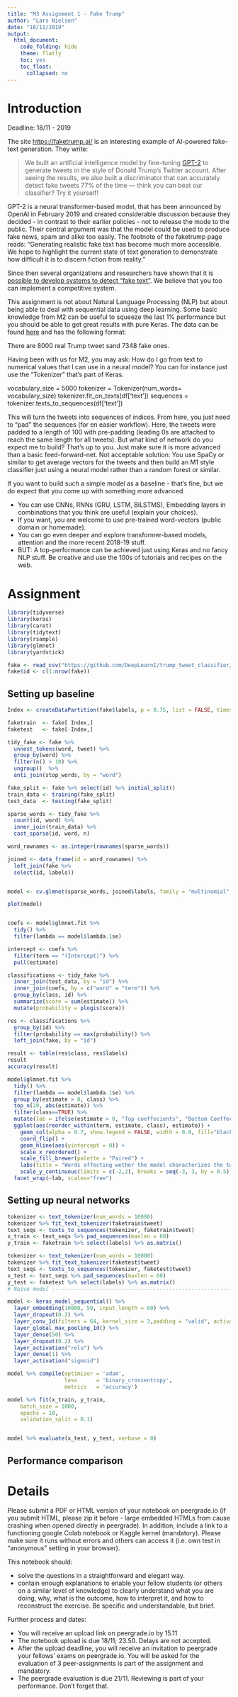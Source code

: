 ```yaml
---
title: "M3 Assignment 1 - Fake Trump"
author: "Lars Nielsen"
date: "18/11/2019"
output:
  html_document:
    code_folding: hide
    theme: flatly
    toc: yes
    toc_float:
      collapsed: no
---
```

# Introduction
Deadline: 18/11 - 2019

The site [https://faketrump.ai/](https://faketrump.ai/) is an interesting example of AI-powered fake-text generation. They write:

>We built an artificial intelligence model by fine-tuning [GPT-2](https://openai.com/blog/better-language-models/) to generate tweets in the style of Donald Trump’s Twitter account. After seeing the results, we also built a discriminator that can accurately detect fake tweets 77% of the time — think you can beat our classifier? Try it yourself!

GPT-2 is a neural transformer-based model, that has been announced by OpenAI in February 2019 and created considerable discussion because they decided - in contrast to their earlier policies - not to release the mode to the public. Their central argument was that the model could be used to produce fake news, spam and alike too easily. The footnote of the faketrump page reads: “Generating realistic fake text has become much more accessible. We hope to highlight the current state of text generation to demonstrate how difficult it is to discern fiction from reality.”

Since then several organizations and researchers have shown that it is [possible to develop systems to detect “fake text”](https://www.theguardian.com/technology/2019/jul/04/ai-fake-text-gpt-2-concerns-false-information). We believe that you too can implement a competitive system.

This assignment is not about Natural Language Processing (NLP) but about being able to deal with sequential data using deep learning. Some basic knowledge from M2 can be useful to squeeze the last 1% performance but you should be able to get great results with pure Keras. The data can be found [here](https://github.com/DeepLearnI/trump_tweet_classifier/raw/master/code/tweet_labels.csv) and has the following format:


There are 8000 real Trump tweet sand 7348 fake ones.

Having been with us for M2, you may ask: How do I go from text to numerical values that I can use in a neural model?
You can for instance just use the “Tokenizer” that’s part of Keras. 

vocabulary_size = 5000
tokenizer = Tokenizer(num_words= vocabulary_size)
tokenizer.fit_on_texts(df['text'])
sequences = tokenizer.texts_to_sequences(df['text'])

This will turn the tweets into sequences of indices. From here, you just need to “pad” the sequences (for en easier workflow). Here, the tweets were padded to a length of 100 with pre-padding (leading 0s are attached to reach the same length for all tweets). But what kind of network do you expect me to build? That’s up to you. Just make sure it is more advanced than a basic feed-forward-net. Not acceptable solution: You use SpaCy or similar to get average vectors for the tweets and then build an M1 style classifier just using a neural model rather than a random forest or similar.

If you want to build such a simple model as a baseline - that’s fine, but we do expect that you come up with something more advanced.

*   You can use CNNs, RNNs (GRU, LSTM, BiLSTMS), Embedding layers in combinations that you think are useful (explain your choices). 
*   If you want, you are welcome to use pre-trained word-vectors (public domain or homemade). 
*   You can go even deeper and explore transformer-based models, attention and the more recent 2018-19 stuff. 
*   BUT: A top-performance can be achieved just using Keras and no fancy NLP stuff. Be creative and use the 100s of tutorials and recipes on the web.


# Assignment

```r
library(tidyverse)
library(keras)
library(caret)
library(tidytext)
library(rsample)
library(glmnet)
library(yardstick)

fake <- read_csv("https://github.com/DeepLearnI/trump_tweet_classifier/raw/master/code/tweet_labels.csv")
fake$id <- c(1:nrow(fake))
```


## Setting up baseline
```r
Index <- createDataPartition(fake$labels, p = 0.75, list = FALSE, times = 1)

faketrain  <- fake[ Index,]
faketest   <- fake[-Index,]
```

```r
tidy_fake <- fake %>%
  unnest_tokens(word, tweet) %>%
  group_by(word) %>%
  filter(n() > 10) %>%
  ungroup()  %>% 
  anti_join(stop_words, by = "word")

fake_split <- fake %>% select(id) %>% initial_split()
train_data <- training(fake_split)
test_data  <- testing(fake_split)

sparse_words <- tidy_fake %>%
  count(id, word) %>%
  inner_join(train_data) %>%
  cast_sparse(id, word, n)

word_rownames <- as.integer(rownames(sparse_words))

joined <- data_frame(id = word_rownames) %>%
  left_join(fake %>%
  select(id, labels))


model <- cv.glmnet(sparse_words, joined$labels, family = "multinomial", keep = T)

plot(model)


coefs <- model$glmnet.fit %>%
  tidy() %>%
  filter(lambda == model$lambda.1se)

intercept <- coefs %>%
  filter(term == "(Intercept)") %>%
  pull(estimate)

classifications <- tidy_fake %>%
  inner_join(test_data, by = "id") %>%
  inner_join(coefs, by = c("word" = "term")) %>%
  group_by(class, id) %>%
  summarize(score = sum(estimate)) %>%
  mutate(probability = plogis(score))

res <- classifications %>% 
  group_by(id) %>% 
  filter(probability == max(probability)) %>% 
  left_join(fake, by = "id")

result <- table(res$class, res$labels)
result
accuracy(result)
```


```r
model$glmnet.fit %>%
  tidy() %>%
  filter(lambda == model$lambda.1se) %>%
  group_by(estimate > 0, class) %>%
  top_n(20, abs(estimate)) %>% 
  filter(class==TRUE) %>% 
  mutate(lab = ifelse(estimate > 0, "Top coeffecients", "Bottom Coeffecients")) %>% 
  ggplot(aes(reorder_within(term, estimate, class), estimate)) +
    geom_col(alpha = 0.7, show.legend = FALSE, width = 0.8, fill="black") +
    coord_flip() +
    geom_hline(aes(yintercept = 0)) +
    scale_x_reordered() +
    scale_fill_brewer(palette = "Paired") +
    labs(title = "Words affecting wether the model characterizes the tweet as true", subtitle="Only words that appear more than 10 times", x=NULL, y=NULL) +
    scale_y_continuous(limits = c(-2,2), breaks = seq(-3, 3, by = 0.5)) + 
  facet_wrap(~lab, scales="free")
```




## Setting up neural networks
```r

tokenizer <- text_tokenizer(num_words = 10000)
tokenizer %>% fit_text_tokenizer(faketrain$tweet)
text_seqs <- texts_to_sequences(tokenizer, faketrain$tweet)
x_train <- text_seqs %>% pad_sequences(maxlen = 60) 
y_train <- faketrain %>% select(labels) %>% as.matrix()

tokenizer <- text_tokenizer(num_words = 10000)
tokenizer %>% fit_text_tokenizer(faketest$tweet)
text_seqs <- texts_to_sequences(tokenizer, faketest$tweet)
x_test <- text_seqs %>% pad_sequences(maxlen = 60) 
y_test <- faketest %>% select(labels) %>% as.matrix()
# Naive model -------------------------------------------------------------

model <- keras_model_sequential() %>%
  layer_embedding(10000, 50, input_length = 60) %>%
  layer_dropout(0.2) %>%
  layer_conv_1d(filters = 64, kernel_size = 3,padding = "valid", activation = "relu", strides = 1) %>%
  layer_global_max_pooling_1d() %>%
  layer_dense(50) %>%
  layer_dropout(0.2) %>%
  layer_activation("relu") %>%
  layer_dense(1) %>%
  layer_activation("sigmoid")

model %>% compile(optimizer = 'adam',
                  loss      = 'binary_crossentropy',
                  metrics   = 'accuracy') 

model %>% fit(x_train, y_train,
    batch_size = 1000,
    epochs = 10,
    validation_split = 0.1)


model %>% evaluate(x_test, y_test, verbose = 0)
```




## Performance comparison




# Details

Please submit a PDF or HTML version of your notebook on peergrade.io (if you submit HTML, please zip it before - large embedded HTMLs from cause crashing when opened directly in peergrade). In addition, include a link to a functioning google Colab notebook or Kaggle kernel (mandatory). Please make sure it runs without errors and others can access it (i.e. own test in “anonymous” setting in your browser).

This notebook should:

*   solve the questions in a straightforward and elegant way.
*   contain enough explanations to enable your fellow students (or others on a similar level of knowledge) to clearly understand what you are doing, why, what is the outcome, how to interpret it, and how to reconstruct the exercise. Be specific and understandable, but brief.

Further process and dates:

*   You will receive an upload link on peergrade.io by 15.11 
*   The notebook upload is due 18/11; 23.50. Delays are not accepted.
*   After the upload deadline, you will receive an invitation to peergrade your fellows' exams on peergrade.io. You will be asked for the evaluation of 3 peer-assignments is part of the assignment and mandatory.
*   The peergrade evaluation is due 21/11. Reviewing is part of your performance. Don’t forget that.


